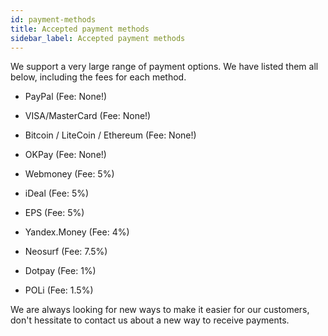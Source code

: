 ```yaml
---
id: payment-methods
title: Accepted payment methods
sidebar_label: Accepted payment methods
---
```

We support a very large range of payment options. We have listed them all below, including the fees for each method.

* PayPal (Fee: None!)

* VISA/MasterCard (Fee: None!)

* Bitcoin / LiteCoin / Ethereum (Fee: None!) 

* OKPay (Fee: None!)

* Webmoney (Fee: 5%)

* iDeal (Fee: 5%)

* EPS (Fee: 5%)

* Yandex.Money (Fee: 4%)

* Neosurf (Fee: 7.5%)

* Dotpay (Fee: 1%)

* POLi (Fee: 1.5%)

We are always looking for new ways to make it easier for our customers, don't hessitate to contact us about a new way to receive payments.